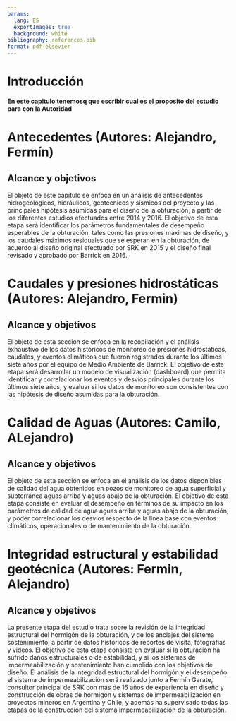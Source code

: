 ```yaml
---
params:
  lang: ES
  exportImages: true
  background: white
bibliography: references.bib
format: pdf-elsevier
---
```


# Introducción
 **En este capitulo tenemosq que escribir cual es el proposito del estudio para con la Autoridad**
 
# Antecedentes (Autores: Alejandro, Fermín)

## Alcance y objetivos

El objeto de este capítulo se enfoca en un análisis de antecedentes hidrogeológicos, hidráulicos, geotécnicos y sísmicos del proyecto y las principales hipótesis asumidas para el diseño de la obturación, a partir de los diferentes estudios efectuados entre 2014 y 2016. El objetivo de esta etapa será identificar los parámetros fundamentales de desempeño esperables de la obturación, tales como las presiones máximas de diseño, y los caudales máximos residuales que se esperan en la obturación, de acuerdo al diseño original efectuado por SRK en 2015 y el diseño final revisado y aprobado por Barrick en 2016.

# Caudales y presiones hidrostáticas (Autores: Alejandro, Fermin)

## Alcance y objetivos

El objeto de esta sección se enfoca en la recopilación y el análisis exhaustivo de los datos históricos de monitoreo de presiones hidrostáticas, caudales, y eventos climáticos que fueron registrados durante los últimos siete años por el equipo de Medio Ambiente de Barrick. El objetivo de esta etapa será desarrollar un modelo de visualización (dashboard) que permita identificar y correlacionar los eventos y desvíos principales durante los últimos siete años, y evaluar si los datos de monitoreo son consistentes con las hipótesis de diseño asumidas para la obturación.

# Calidad de Aguas (Autores: Camilo, ALejandro)

## Alcance y objetivos

El objeto de esta sección se enfoca en el análisis de los datos disponibles de calidad del agua obtenidos en pozos de monitoreo de agua superficial y subterránea aguas arriba y aguas abajo de la obturación. El objetivo de esta etapa consiste en evaluar el desempeño en términos de su impacto en los parámetros de calidad de agua aguas arriba y aguas abajo de la obturación, y poder correlacionar los desvíos respecto de la línea base con eventos climáticos, operacionales o de mantenimiento de la obturación.

# Integridad estructural y estabilidad geotécnica (Autores: Fermin, Alejandro)

## Alcance y objetivos

La presente etapa del estudio trata sobre la revisión de la integridad estructural del hormigón de la obturación, y de los anclajes del sistema sostenimiento, a partir de datos históricos de reportes de visita, fotografías y videos. El objetivo de esta etapa consiste en evaluar si la obturación ha sufrido daños estructurales o de estabilidad, y si los sistemas de impermeabilización y sostenimiento han cumplido con los objetivos de diseño. El análisis de la integridad estructural del hormigón y el desempeño el sistema de impermeabilización será realizado junto a Fermín Garate, consultor principal de SRK con más de 16 años de experiencia en diseño y construcción de obras de hormigón y sistemas de impermeabilización en proyectos mineros en Argentina y Chile, y además ha supervisado todas las etapas de la construcción del sistema impermeabilización de la obturación.


